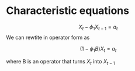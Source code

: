 # Characteristic equations

$$X_t - \phi_1 X_{t-1} = a_t$$
We can rewtite in operator form as

$$(1-\phi_1 B)X_t = a_t$$

where B is an operator that turns $X_t$ into $X_{t-1}$
